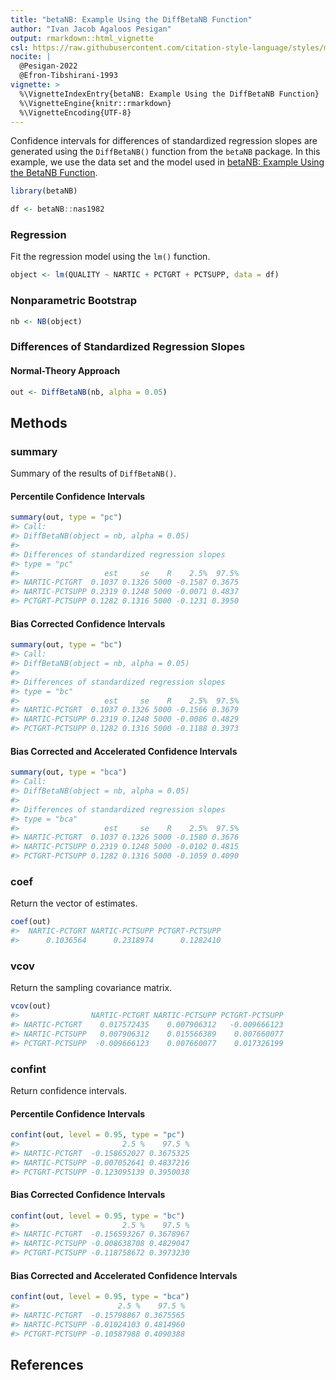 ```yaml
---
title: "betaNB: Example Using the DiffBetaNB Function"
author: "Ivan Jacob Agaloos Pesigan"
output: rmarkdown::html_vignette
csl: https://raw.githubusercontent.com/citation-style-language/styles/master/apa.csl
nocite: |
  @Pesigan-2022
  @Efron-Tibshirani-1993
vignette: >
  %\VignetteIndexEntry{betaNB: Example Using the DiffBetaNB Function}
  %\VignetteEngine{knitr::rmarkdown}
  %\VignetteEncoding{UTF-8}
---
```




Confidence intervals for
differences of standardized regression slopes
are generated using
the `DiffBetaNB()` function from the `betaNB` package.
In this example,
we use the data set and the model used in
[betaNB: Example Using the BetaNB Function](example-beta-nb.html).


``` r
library(betaNB)
```




``` r
df <- betaNB::nas1982
```

### Regression

Fit the regression model using the `lm()` function.


``` r
object <- lm(QUALITY ~ NARTIC + PCTGRT + PCTSUPP, data = df)
```

### Nonparametric Bootstrap


``` r
nb <- NB(object)
```

### Differences of Standardized Regression Slopes

#### Normal-Theory Approach


``` r
out <- DiffBetaNB(nb, alpha = 0.05)
```

## Methods

### summary

Summary of the results of `DiffBetaNB()`.

#### Percentile Confidence Intervals


``` r
summary(out, type = "pc")
#> Call:
#> DiffBetaNB(object = nb, alpha = 0.05)
#> 
#> Differences of standardized regression slopes
#> type = "pc"
#>                   est     se    R    2.5%  97.5%
#> NARTIC-PCTGRT  0.1037 0.1326 5000 -0.1587 0.3675
#> NARTIC-PCTSUPP 0.2319 0.1248 5000 -0.0071 0.4837
#> PCTGRT-PCTSUPP 0.1282 0.1316 5000 -0.1231 0.3950
```

#### Bias Corrected Confidence Intervals


``` r
summary(out, type = "bc")
#> Call:
#> DiffBetaNB(object = nb, alpha = 0.05)
#> 
#> Differences of standardized regression slopes
#> type = "bc"
#>                   est     se    R    2.5%  97.5%
#> NARTIC-PCTGRT  0.1037 0.1326 5000 -0.1566 0.3679
#> NARTIC-PCTSUPP 0.2319 0.1248 5000 -0.0086 0.4829
#> PCTGRT-PCTSUPP 0.1282 0.1316 5000 -0.1188 0.3973
```

#### Bias Corrected and Accelerated Confidence Intervals


``` r
summary(out, type = "bca")
#> Call:
#> DiffBetaNB(object = nb, alpha = 0.05)
#> 
#> Differences of standardized regression slopes
#> type = "bca"
#>                   est     se    R    2.5%  97.5%
#> NARTIC-PCTGRT  0.1037 0.1326 5000 -0.1580 0.3676
#> NARTIC-PCTSUPP 0.2319 0.1248 5000 -0.0102 0.4815
#> PCTGRT-PCTSUPP 0.1282 0.1316 5000 -0.1059 0.4090
```

### coef

Return the vector of estimates.


``` r
coef(out)
#>  NARTIC-PCTGRT NARTIC-PCTSUPP PCTGRT-PCTSUPP 
#>      0.1036564      0.2318974      0.1282410
```

### vcov

Return the sampling covariance matrix.


``` r
vcov(out)
#>                NARTIC-PCTGRT NARTIC-PCTSUPP PCTGRT-PCTSUPP
#> NARTIC-PCTGRT    0.017572435    0.007906312   -0.009666123
#> NARTIC-PCTSUPP   0.007906312    0.015566389    0.007660077
#> PCTGRT-PCTSUPP  -0.009666123    0.007660077    0.017326199
```

### confint

Return confidence intervals.

#### Percentile Confidence Intervals


``` r
confint(out, level = 0.95, type = "pc")
#>                       2.5 %    97.5 %
#> NARTIC-PCTGRT  -0.158652027 0.3675325
#> NARTIC-PCTSUPP -0.007052641 0.4837216
#> PCTGRT-PCTSUPP -0.123095139 0.3950038
```

#### Bias Corrected Confidence Intervals


``` r
confint(out, level = 0.95, type = "bc")
#>                       2.5 %    97.5 %
#> NARTIC-PCTGRT  -0.156593267 0.3678967
#> NARTIC-PCTSUPP -0.008638708 0.4829047
#> PCTGRT-PCTSUPP -0.118758672 0.3973230
```

#### Bias Corrected and Accelerated Confidence Intervals


``` r
confint(out, level = 0.95, type = "bca")
#>                      2.5 %    97.5 %
#> NARTIC-PCTGRT  -0.15798867 0.3675565
#> NARTIC-PCTSUPP -0.01024103 0.4814960
#> PCTGRT-PCTSUPP -0.10587988 0.4090388
```

## References
